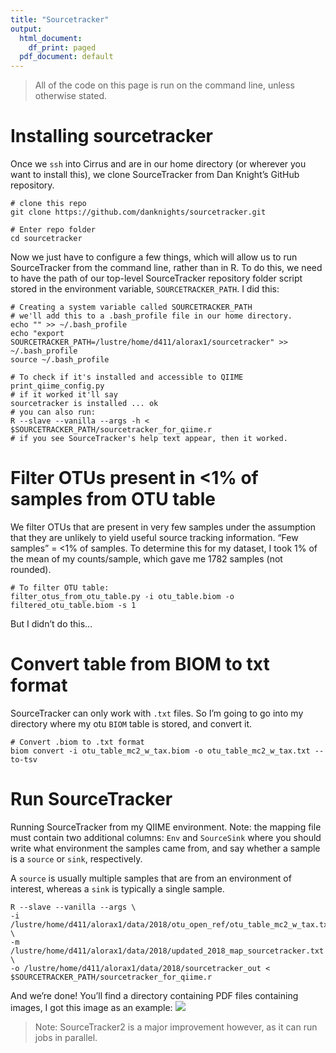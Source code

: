 ---
title: "Sourcetracker"
output:
  html_document:
    df_print: paged
  pdf_document: default
---

> All of the code on this page is run on the command line, unless otherwise stated.

# Installing sourcetracker
Once we `ssh` into Cirrus and are in our home directory (or wherever you want to install this), we clone SourceTracker from Dan Knight's GitHub repository.

```{}
# clone this repo
git clone https://github.com/danknights/sourcetracker.git

# Enter repo folder
cd sourcetracker
```

Now we just have to configure a few things, which will allow us to run SourceTracker from the command line, rather than in R. To do this, we need to have the path of our top-level SourceTracker repository folder script stored in the environment variable, `SOURCETRACKER_PATH`. I did this:

```{}
# Creating a system variable called SOURCETRACKER_PATH
# we'll add this to a .bash_profile file in our home directory.
echo "" >> ~/.bash_profile
echo "export SOURCETRACKER_PATH=/lustre/home/d411/alorax1/sourcetracker" >> ~/.bash_profile
source ~/.bash_profile

# To check if it's installed and accessible to QIIME
print_qiime_config.py
# if it worked it'll say
sourcetracker is installed ... ok
# you can also run:
R --slave --vanilla --args -h < $SOURCETRACKER_PATH/sourcetracker_for_qiime.r
# if you see SourceTracker's help text appear, then it worked.
```

# Filter OTUs present in <1% of samples from OTU table
We filter OTUs that are present in very few samples under the assumption that they are unlikely to yield useful source tracking information. "Few samples" = <1% of samples. To determine this for my dataset, I took 1% of the mean of my counts/sample, which gave me 1782 samples (not rounded).

```{}
# To filter OTU table:
filter_otus_from_otu_table.py -i otu_table.biom -o filtered_otu_table.biom -s 1
```
But I didn't do this...

# Convert table from BIOM to txt format
SourceTracker can only work with `.txt` files. So I'm going to go into my directory where my otu `BIOM` table is stored, and convert it.
```{}
# Convert .biom to .txt format
biom convert -i otu_table_mc2_w_tax.biom -o otu_table_mc2_w_tax.txt --to-tsv
```

# Run SourceTracker
Running SourceTracker from my QIIME environment. Note: the mapping file must contain two additional columns: `Env` and `SourceSink` where you should write what environment the samples came from, and say whether a sample is a `source` or `sink`, respectively.

A `source` is usually multiple samples that are from an environment of interest, whereas a `sink` is typically a single sample.
```{}
R --slave --vanilla --args \
-i /lustre/home/d411/alorax1/data/2018/otu_open_ref/otu_table_mc2_w_tax.txt \
-m /lustre/home/d411/alorax1/data/2018/updated_2018_map_sourcetracker.txt \
-o /lustre/home/d411/alorax1/data/2018/sourcetracker_out < $SOURCETRACKER_PATH/sourcetracker_for_qiime.r
```

And we're done! You'll find a directory containing PDF files containing images, I got this image as an example:
![](C:\Users\tropa\Pictures\sourcetracker_ex.png)

> Note: SourceTracker2 is a major improvement however, as it can run jobs in parallel.